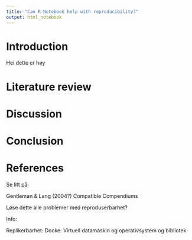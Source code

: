 ```yaml
---
title: "Can R Notebook help with reproducibility?"
output: html_notebook
---
```


# Introduction

Hei dette er høy

# Literature review

# Discussion

# Conclusion

# References

Se litt på:

Gentleman & Lang (2004?) Compatible Compendiums

Løse dette alle problemer med reproduserbarhet?

Info:

Replikerbarhet: Docke: Virtuell datamaskin og operativsystem og bibliotek
